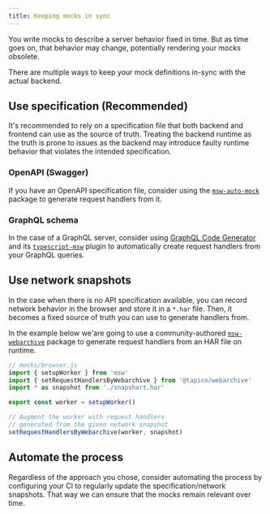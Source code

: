 ```yaml
---
title: Keeping mocks in sync
---
```


You write mocks to describe a server behavior fixed in time. But as time goes on, that behavior may change, potentially rendering your mocks obsolete.

There are multiple ways to keep your mock definitions in-sync with the actual backend.

## Use specification (Recommended)

It's recommended to rely on a specification file that both backend and frontend can use as the source of truth. Treating the backend runtime as the truth is prone to issues as the backend may introduce faulty runtime behavior that violates the intended specification.

### OpenAPI (Swagger)

If you have an OpenAPI specification file, consider using the [`msw-auto-mock`](https://github.com/zoubingwu/msw-auto-mock) package to generate request handlers from it.

### GraphQL schema

In the case of a GraphQL server, consider using [GraphQL Code Generator](https://www.the-guild.dev/graphql/codegen) and its [`typescript-msw`](https://www.the-guild.dev/graphql/codegen/plugins/typescript/typescript-msw) plugin to automatically create request handlers from your GraphQL queries.

## Use network snapshots

In the case when there is no API specification available, you can record network behavior in the browser and store it in a `*.har` file. Then, it becomes a fixed source of truth you can use to generate handlers from.

In the example below we'are going to use a community-authored [`msw-webarchive`](https://github.com/Tapico/tapico-msw-webarchive) package to generate request handlers from an HAR file on runtime.

```js
// mocks/browser.js
import { setupWorker } from 'msw'
import { setRequestHandlersByWebarchive } from '@tapico/webarchive'
import * as snapshot from './snapshort.har'

export const worker = setupWorker()

// Augment the worker with request handlers
// generated from the given network snapshot
setRequestHandlersByWebarchive(worker, snapshot)
```


## Automate the process

Regardless of the approach you chose, consider automating the process by configuring your CI to regularly update the specification/network snapshots. That way we can ensure that the mocks remain relevant over time.
